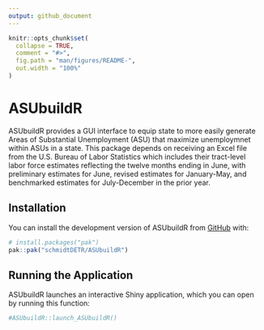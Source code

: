 ```yaml
---
output: github_document
---
```


<!-- README.md is generated from README.Rmd. Please edit that file -->

```r
knitr::opts_chunk$set(
  collapse = TRUE,
  comment = "#>",
  fig.path = "man/figures/README-",
  out.width = "100%"
)
```

# ASUbuildR

<!-- badges: start -->
<!-- badges: end -->

ASUbuildR provides a GUI interface to equip state to more easily generate Areas of Substantial Unemployment (ASU) that maximize unemploymnet within ASUs in a state. This package depends on receiving an Excel file from the U.S. Bureau of Labor Statistics which includes their tract-level labor force estimates reflecting the twelve months ending in June, with preliminary estimates for June, revised estimates for January-May, and benchmarked estimates for July-December in the prior year.

## Installation

You can install the development version of ASUbuildR from [GitHub](https://github.com/) with:

``` r
# install.packages("pak")
pak::pak("schmidtDETR/ASUbuildR")
```

## Running the Application

ASUbuildR launches an interactive Shiny application, which you can open by running this function:

```r
#ASUbuildR::launch_ASUbuildR()
```


